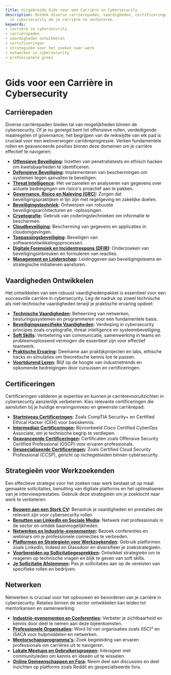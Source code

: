 ```yaml
---
title: Uitgebreide Gids voor een Carrière in Cybersecurity
description: Ontdek diverse carrièrepaden, vaardigheden, certificeringen en netwerktechnieken
  in cybersecurity om je carrière te verbeteren.
keywords:
- carrière in cybersecurity
- carrièrepaden
- vaardigheden ontwikkelen
- certificeringen
- strategieën voor het zoeken naar werk
- netwerken in cybersecurity
- professionele groei
---
```


# Gids voor een Carrière in Cybersecurity

## Carrièrepaden

Diverse carrièrepaden bieden tal van mogelijkheden binnen de cybersecurity. Of je nu geneigd bent tot offensieve rollen, verdedigende maatregelen of governance, het begrijpen van de reikwijdte van elk pad is cruciaal voor een weloverwogen carrièreprogressie. Verken fundamentele rollen en geavanceerde posities binnen deze domeinen om je carrière effectief te navigeren:

- **[Offensieve Beveiliging](career/career_paths/offensive_security/):** Inzetten van penetratietests en ethisch hacken om kwetsbaarheden te identificeren.
- **[Defensieve Beveiliging](career/career_paths/defensive_security/):** Implementeren van beschermingen om systemen tegen aanvallen te beveiligen.
- **[Threat Intelligence](career/career_paths/threat_intelligence/):** Het verzamelen en analyseren van gegevens over actuele bedreigingen om risico's proactief aan te pakken.
- **[Governance, Risico en Naleving (GRC)](career/career_paths/governance_risk_and_compliance_grc/):** Zorgen dat beveiligingspraktijken in lijn zijn met regelgeving en zakelijke doelen.
- **[Beveiligingstechniek](career/career_paths/security_engineering/):** Ontwerpen van robuuste beveiligingsarchitecturen en -oplossingen.
- **[Cryptografie](career/career_paths/cryptography/):** Gebruik van coderingstechnieken om informatie te beschermen.
- **[Cloudbeveiliging](career/career_paths/cloud_security/):** Bescherming van gegevens en applicaties in cloudomgevingen.
- **[Toepassingsbeveiliging](career/career_paths/application_security/):** Beveiligen van softwareontwikkelingsprocessen.
- **[Digitale Forensiek en Incidentrespons (DFIR)](career/career_paths/digital_forensics_and_incident_response_dfir/):** Onderzoeken van beveiligingsinbreuken en formuleren van reacties.
- **[Management en Leiderschap](career/career_paths/management_and_leadership/):** Leidinggeven aan beveiligingsteams en strategische initiatieven aansturen.

## Vaardigheden Ontwikkelen

Het ontwikkelen van een robuust vaardighedenpakket is essentieel voor een succesvolle carrière in cybersecurity. Leg de nadruk op zowel technische als niet-technische vaardigheden terwijl je praktische ervaring opdoet:

- **[Technische Vaardigheden](career/skill_development/technical_skills/):** Beheersing van netwerken, besturingssystemen en programmeren voor een fundamentele basis.
- **[Beveiligingsspecifieke Vaardigheden](career/skill_development/security-specific_skills/):** Verdieping in cybersecurity principes zoals cryptografie, threat intelligence en systeembeveiliging.
- **[Soft Skills](career/skill_development/soft_skills/):** Verbetering van communicatie, samenwerking in teams en probleemoplossend vermogen die essentieel zijn voor effectief teamwerk.
- **[Praktische Ervaring](career/skill_development/practical_experience/):** Deelname aan praktijkprojecten en labs, ethische hacks en simulaties om theoretische kennis toe te passen.
- **[Voortdurend Leren](career/skill_development/continuous_learning/):** Blijf op de hoogte van industrietrends en opkomende bedreigingen door cursussen en certificeringen.

## Certificeringen

Certificeringen valideren je expertise en kunnen je carrièrevooruitzichten in cybersecurity aanzienlijk verbeteren. Kies relevante certificeringen die aansluiten bij je huidige ervaringsniveau en gewenste carrièrepad:

- **[Startniveau Certificeringen](career/certifications/entry-level_certifications/):** Zoals CompTIA Security+ en Certified Ethical Hacker (CEH) voor basiskennis.
- **[Intermediair Certificeringen](career/certifications/intermediate-level_certifications/):** Bijvoorbeeld Cisco Certified CyberOps Associate, om je technische begrip te verdiepen.
- **[Geavanceerde Certificeringen](career/certifications/advanced-level_certifications/):** Certificaten zoals Offensive Security Certified Professional (OSCP) voor ervaren professionals.
- **[Gespecialiseerde Certificeringen](career/certifications/specialized_certifications/):** Zoals Certified Cloud Security Professional (CCSP), gericht op nichegebieden binnen cybersecurity.

## Strategieën voor Werkzoekenden

Een effectieve strategie voor het zoeken naar werk bestaat uit op maat gemaakte sollicitaties, benutting van digitale platforms en het optimaliseren van je interviewprestaties. Gebruik deze strategieën om je zoektocht naar werk te verbeteren:

- **[Bouwen aan een Sterk CV](career/job_search_strategies/building_a_strong_resume/):** Benadruk je vaardigheden en prestaties die relevant zijn voor cybersecurity rollen.
- **[Benutten van LinkedIn en Sociale Media](career/job_search_strategies/leveraging_linkedin_and_social_media/):** Netwerk met professionals in de sector en ontdek baanmogelijkheden.
- **[Netwerken en Industrie-evenementen](career/job_search_strategies/networking_and_industry_events/):** Bezoek conferenties en webinars om je professionele connecties te verbreden.
- **[Platformen en Strategieën voor Werkzoekenden](career/job_search_strategies/job_search_platforms_and_strategies/):** Gebruik platformen zoals LinkedIn, Indeed en Glassdoor en diversifieer je zoekstrategieën.
- **[Voorbereiden op Sollicitatiegesprekken](career/job_search_strategies/interview_preparation/):** Ontwikkel strategieën om te reageren op technische vragen en blijk te geven van soft skills.
- **[Je Sollicitatie Afstemmen](career/job_search_strategies/tailoring_your_application/):** Pas je sollicitaties aan op de vereisten van specifieke rollen en bedrijven.

## Netwerken

Netwerken is cruciaal voor het opbouwen en bevorderen van je carrière in cybersecurity. Relaties binnen de sector ontwikkelen kan leiden tot mentorkansen en samenwerking:

- **[Industrie-evenementen en Conferenties](career/networking/industry_events_and_conferences/):** Verbeter je zichtbaarheid en kennis door deel te nemen aan deze bijeenkomsten.
- **[Professionele Organisaties](career/networking/professional_organizations/):** Word lid van organisaties zoals (ISC)² en ISACA voor hulpmiddelen en netwerken.
- **[Mentorschapsprogramma's](career/networking/mentorship_programs/):** Zoek begeleiding van ervaren professionals om carrières uit te navigeren.
- **[Lokale Meetups en Gebruikersgroepen](career/networking/local_meetups_and_user_groups/):** Interageer met communityleden om kennis en ideeën uit te wisselen.
- **[Online Gemeenschappen en Fora](career/networking/online_communities_and_forums/):** Neem deel aan discussies en deel inzichten op platforms zoals Reddit en gespecialiseerde fora.